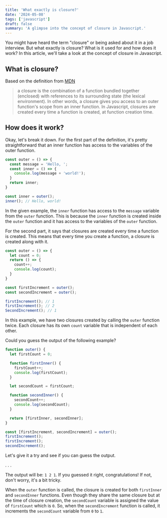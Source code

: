 ```yaml
---
title: 'What exactly is closure?'
date: '2024-05-08'
tags: ['javascript']
draft: false
summary: 'A glimpse into the concept of closure in Javascript.'
---
```


You might have heard the term "closure" or being asked about it in a job interview. But what exactly is closure? What is it used for and how does it work? In this article, we'll take a look at the concept of closure in Javascript.

## What is closure?

Based on the definition from [MDN](https://developer.mozilla.org/en-US/docs/Web/JavaScript/Closures)
> a closure is the combination of a function bundled together (enclosed) with references to its surrounding state (the lexical environment). In other words, a closure gives you access to an outer function's scope from an inner function. In Javascript, closures are created every time a function is created, at function creation time.

## How does it work?

Okay, let's break it down. For the first part of the definition, it's pretty straightforward that an inner function has access to the variables of the outer function.

```js
const outer = () => {
  const message = 'Hello, ';
  const inner = () => {
    console.log(message + 'world!');
  }
  return inner;
}

const inner = outer();
inner(); // Hello, world!
```

In the given example, the `inner` function has access to the `message` variable from the `outer` function. This is because the `inner` function is created inside the `outer` function and it has access to the variables of the `outer` function.

For the second part, it says that closures are created every time a function is created. This means that every time you create a function, a closure is created along with it.

```js
const outer = () => {
  let count = 0;
  return () => {
    count++;
    console.log(count);
  }
}

const firstIncrement = outer();
const secondIncrement = outer();

firstIncrement(); // 1
firstIncrement(); // 2
SecondIncrement(); // 1 
```

In this example, we have two closures created by calling the `outer` function twice. Each closure has its own `count` variable that is independent of each other. 

Could you guess the output of the following example?

```js
function outer() {
  let firstCount = 0;

  function firstInner() {
    firstCount++;
    console.log(firstCount);
  }

  let secondCount = firstCount;

  function secondInner() {
    secondCount++;
    console.log(secondCount);
  }

  return [firstInner, secondInner];
}

const [firstIncrement, secondIncrement] = outer();
firstIncrement();
firstIncrement();
secondIncrement();
```

Let's give it a try and see if you can guess the output.

.
.
.

The output will be: `1 2 1`. If you guessed it right, congratulations! If not, don't worry, it's a bit tricky.

When the `outer` function is called, the closure is created for both `firstInner` and `secondInner` functions. Even though they share the same closure but at the time of closure creation, the `secondCount` variable is assigned the value of `firstCount` which is `0`. So, when the `secondIncrement` function is called, it increments the `secondCount` variable from `0` to `1`.  

